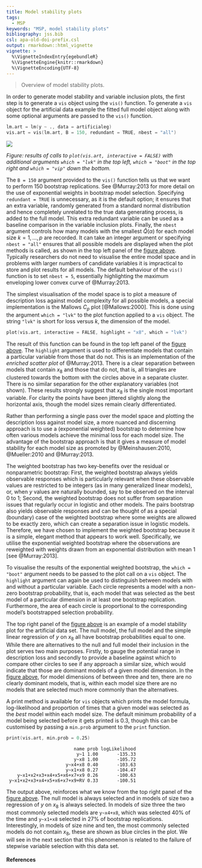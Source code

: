 ```yaml
---
title: Model stability plots
tags:
  - MSP
keywords: "MSP, model stability plots"
bibliography: jss.bib
csl: apa-old-doi-prefix.csl
output: rmarkdown::html_vignette
vignette: >
  %\VignetteIndexEntry{egebundleR}
  %\VignetteEngine{knitr::rmarkdown}
  %\VignetteEncoding{UTF-8}
---
```


> Overview of model stability plots.

In order to generate model stability and variable inclusion plots, the first step is to generate a `vis` object using the `vis()` function.  To generate a `vis` object for the artificial data example the fitted full model object along with some optional arguments are passed to the `vis()` function.

```s
lm.art = lm(y ~ ., data = artificialeg)
vis.art = vis(lm.art, B = 150, redundant = TRUE, nbest = "all")
```

<div id="fig:plotvis">
<img src="images/plotvis.png">

</div>
_Figure: results of calls to `plot(vis.art, interactive = FALSE)` with additional arguments `which = "lvk"` in the top left, `which = "boot"` in the top right and `which = "vip"` down the bottom._

The `B = 150` argument provided to the `vis()` function tells us that we want to perform 150 bootstrap replications.  See @Murray:2013 for more detail on the use of exponential weights in bootstrap model selection.    Specifying `redundant = TRUE` is unnecessary, as it is the default option; it ensures that an extra variable, randomly generated from a standard normal distribution and hence completely unrelated to the true data generating process, is added to the full model.  This extra redundant variable can be used as a baseline comparison in the variable inclusion plots. Finally, the `nbest` argument controls how many models with the smallest $\hat{Q}(\alpha)$ for each model size $k=1,\ldots,p$ are recorded.  It can take an integer argument or specifying `nbest = "all"` ensures that all possible models are displayed when the plot methods is called, as shown in the top left panel of the [figure above](#fig:plotvis). Typically researchers do not need to visualise the entire model space and in problems with larger numbers of candidate variables it is impractical to store and plot results for all models.  The default behaviour of the `vis()` function is to set `nbest = 5`, essentially highlighting the maximum enveloping lower convex curve of @Murray:2013.    

The simplest visualisation of the model space is to plot a measure of description loss against model complexity for all possible models, a special implementation is the Mallows $C_p$ plot [@Mallows:2000]. This is done using the argument `which = "lvk"` to the plot function applied to a `vis` object.  The string `"lvk"` is short for loss versus $k$, the dimension of the model.

```s
plot(vis.art, interactive = FALSE, highlight = "x8", which = "lvk")
```

The result of this function can be found in the top left panel of the [figure above](#fig:plotvis).  The `highlight` argument is used to differentiate models that contain a particular variable from those that do not.  This is an implementation of the _enriched scatter plot_ of @Murray:2013.  There is a clear separation between models that contain $x_8$ and those that do not, that is, all triangles are clustered towards the bottom with the circles above in a separate cluster.  There is no similar separation for the other explanatory variables (not shown).  These results strongly suggest that $x_8$ is the single most important variable.  For clarity the points have been jittered slightly along the horizontal axis, though the model sizes remain clearly differentiated. 

Rather than performing a single pass over the model space and plotting the description loss against model size, a more nuanced and discerning approach is to use a (exponential weighted) bootstrap to determine how often various models achieve the minimal loss for each model size.  The advantage of the bootstrap approach is that it gives a measure of model stability for each model size as promoted by  @Meinshausen:2010, @Mueller:2010 and @Murray:2013.  

The weighted bootstrap has two key-benefits over the residual or nonparametric bootstrap: First, the weighted bootstrap always yields observable responses which is particularly relevant when these observable values are restricted to be integers (as in many generalized linear models), or, when $y$ values are naturally bounded, say to be observed on the interval 0 to 1; Second, the weighted bootstrap does not suffer from separation issues that regularly occur in logistic and other models.  The pairs bootstrap also yields observable responses and can be thought of as a special (boundary) case of the weighted bootstrap where some weights are allowed to be exactly zero, which can create a separation issue in logistic models.  Therefore, we have chosen to implement the weighted bootstrap because it is a simple, elegant method that appears to work well.  Specifically, we utilise the exponential weighted bootstrap where the observations are reweighted with weights drawn from an exponential distribution with mean 1 [see  @Murray:2013].

To visualise the results of the exponential weighted bootstrap, the `which = "boot"` argument needs to be passed to the plot call on a `vis` object.  The `highlight` argument can again be used to distinguish between models with and without a particular variable.  Each circle represents a model with a non-zero bootstrap probability, that is, each model that was selected as the best model of a particular dimension in at least one bootstrap replication.  Furthermore, the area of each circle is proportional to the corresponding model's bootstrapped selection probability.  

The top right panel of the [figure above](#fig:plotvis) is an example of a model stability plot for the artificial data set.  The null model, the full model and the simple linear regression of $y$ on $x_8$ all have bootstrap probabilities equal to one. While there are alternatives to the null and full model their inclusion in the plot serves two main purposes.  Firstly, to gauge the potential range in description loss and secondly to provide a baseline against which to compare other circles to see if any approach a similar size, which would indicate that those are dominant models of a given model dimension.  In the [figure above](#fig:plotvis), for model dimensions of between three and ten, there are no clearly dominant models, that is, within each model size there are no models that are selected much more commonly than the alternatives. 

A print method is available for `vis` objects which prints the model formula, log-likelihood and proportion of times that a given model was selected as the _best_ model within each model size.  The default minimum probability of a model being selected before it gets printed is 0.3, though this can be customised by passing a `min.prob` argument to the `print` function.

```s
print(vis.art, min.prob = 0.25)
```

```
                         name prob logLikelihood
                          y~1 1.00       -135.33
                         y~x8 1.00       -105.72
                      y~x4+x8 0.40       -103.63
                      y~x1+x8 0.27       -104.47
    y~x1+x2+x3+x4+x5+x6+x7+x9 0.26       -100.63
 y~x1+x2+x3+x4+x5+x6+x7+x9+RV 0.33       -100.51
```

The output above, reinforces what we know from the top right panel of the [figure above](#fig:plotvis).  The null model is always selected and in models of size two a regression of $y$ on $x_8$ is always selected.  In models of size three the two most commonly selected models are `y~x4+x8`, which was selected 40% of the time and `y~x1+x8` selected in 27% of bootstrap replications.  Interestingly, in models of size nine and ten, the most commonly selected models do not contain $x_8$, these are shown as blue circles in the plot.  We will see in the next section that this phenomenon is related to the failure of stepwise variable selection with this data set.  

#### References
